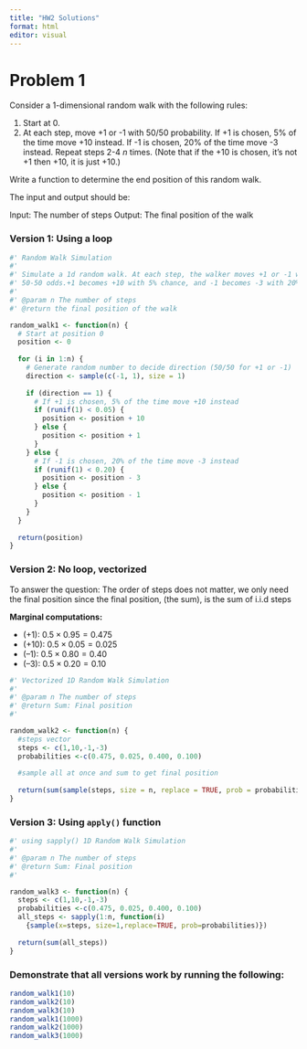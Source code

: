 ```yaml
---
title: "HW2 Solutions"
format: html
editor: visual
---
```


# Problem 1

Consider a 1-dimensional random walk with the following rules:

1.  Start at 0.
2.  At each step, move +1 or -1 with 50/50 probability. If +1 is chosen, 5% of the time move +10 instead. If -1 is chosen, 20% of the time move -3 instead. Repeat steps 2-4 $n$ times. (Note that if the +10 is chosen, it’s not +1 then +10, it is just +10.)

Write a function to determine the end position of this random walk.

The input and output should be:

Input: The number of steps Output: The final position of the walk

### Version 1: Using a loop

```r
#' Random Walk Simulation
#'
#' Simulate a 1d random walk. At each step, the walker moves +1 or -1 with
#' 50-50 odds.+1 becomes +10 with 5% chance, and -1 becomes -3 with 20% odds
#'
#' @param n The number of steps
#' @return the final position of the walk

random_walk1 <- function(n) {
  # Start at position 0
  position <- 0
  
  for (i in 1:n) {
    # Generate random number to decide direction (50/50 for +1 or -1)
    direction <- sample(c(-1, 1), size = 1)
    
    if (direction == 1) {
      # If +1 is chosen, 5% of the time move +10 instead
      if (runif(1) < 0.05) {
        position <- position + 10
      } else {
        position <- position + 1
      }
    } else {
      # If -1 is chosen, 20% of the time move -3 instead  
      if (runif(1) < 0.20) {
        position <- position - 3
      } else {
        position <- position - 1
      }
    }
  }
  
  return(position)
}
```

### Version 2: No loop, vectorized

To answer the question: The order of steps does not matter, we only need the final position since the final position, (the sum), is the sum of i.i.d steps

**Marginal computations:**

-   (+1): $0.5 \times 0.95 = 0.475$
-   (+10): $0.5 \times 0.05 = 0.025$
-   (–1): $0.5 \times 0.80 = 0.40$
-   (–3): $0.5 \times 0.20 = 0.10$

```r
#' Vectorized 1D Random Walk Simulation 
#' 
#' @param n The number of steps
#' @return Sum: Final position 
#' 

random_walk2 <- function(n) {
  #steps vector
  steps <- c(1,10,-1,-3)
  probabilities <-c(0.475, 0.025, 0.400, 0.100)
  
  #sample all at once and sum to get final position
  
  return(sum(sample(steps, size = n, replace = TRUE, prob = probabilities)))
}

```

### Version 3: Using `apply()` function

```r
#' using sapply() 1D Random Walk Simulation 
#' 
#' @param n The number of steps
#' @return Sum: Final position 
#' 

random_walk3 <- function(n) {
  steps <- c(1,10,-1,-3)
  probabilities <-c(0.475, 0.025, 0.400, 0.100)
  all_steps <- sapply(1:n, function(i) 
    {sample(x=steps, size=1,replace=TRUE, prob=probabilities)})
  
  return(sum(all_steps))
} 

```

### Demonstrate that all versions work by running the following:

```r
random_walk1(10)
random_walk2(10)
random_walk3(10)
random_walk1(1000)
random_walk2(1000)
random_walk3(1000)

```
